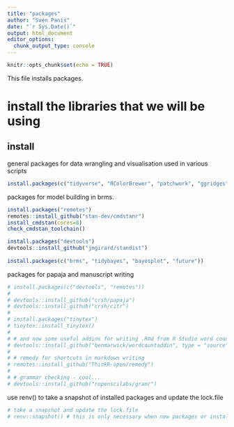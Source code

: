 ```yaml
---
title: "packages"
author: "Sven Panis"
date: "`r Sys.Date()`"
output: html_document
editor_options: 
  chunk_output_type: console
---
```


```r
knitr::opts_chunk$set(echo = TRUE)
```

This file installs packages.

# install the libraries that we will be using #

## install ##

general packages for data wrangling and visualisation used in various scripts

```r
install.packages(c("tidyverse", "RColorBrewer", "patchwork", "ggridges"))
```

packages for model building in brms.

```r
install.packages("remotes")
remotes::install_github("stan-dev/cmdstanr")
install_cmdstan(cores=8) 
check_cmdstan_toolchain() 

install.packages("devtools")
devtools::install_github("jmgirard/standist")
 
install.packages(c("brms", "tidybayes", "bayesplot", "future"))
```

packages for papaja and manuscript writing

```r
# install.packages(c("devtools", "remotes"))
# 
# devtools::install_github("crsh/papaja")
# devtools::install_github("crsh/citr")
# 
# install.packages("tinytex")
# tinytex::install_tinytex()
# 
# # and now some useful addins for writing .Rmd from R Studio word count
# devtools::install_github("benmarwick/wordcountaddin", type = "source", dependencies = TRUE)
# 
# # remedy for shortcuts in markdown writing
# remotes::install_github("ThinkR-open/remedy")
# 
# # grammar checking - cool...
# devtools::install_github("ropenscilabs/gramr")
```

use renv() to take a snapshot of installed packages and update the lock.file 

```r
# take a snapshot and update the lock.file
# renv::snapshot() # this is only necessary when new packages or installed or packages are updated.
```